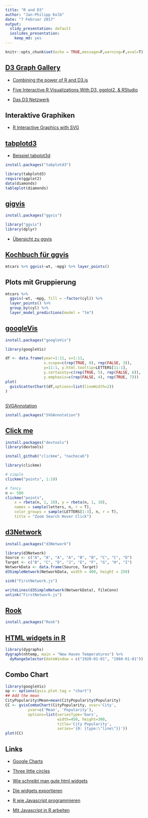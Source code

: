 ```yaml
---
title: "R and D3"
author: "Jan-Philipp Kolb"
date: "7 Februar 2017"
output:
  slidy_presentation: default
  ioslides_presentation:
    keep_md: yes
---
```


```r
knitr::opts_chunk$set(echo = TRUE,message=F,warning=F,eval=T)
```

## [D3 Graph Gallery](http://christopheviau.com/d3list/gallery.html)

- [Combining the power of R and D3.js](https://www.ae.be/blog-en/combining-the-power-of-r-and-d3-js/)

- [Five Interactive R Visualizations With D3, ggplot2, & RStudio](http://moderndata.plot.ly/interactive-r-visualizations-with-d3-ggplot2-rstudio/)

- [Das D3 Netzwerk](http://christophergandrud.github.io/d3Network/)

## Interaktive Graphiken

- [R Interactive Graphics with SVG](http://timelyportfolio.github.io/gridSVG_intro/)

## [tabplotd3](https://cran.r-project.org/web/packages/tabplotd3/index.html)

- [Beispiel tabplot3d](http://www.datasciencecentral.com/profiles/blogs/r-for-big-data-in-one-picture)

```r
install.packages("tabplotd3")
```


```r
library(tabplotd3)
require(ggplot2)
data(diamonds)
tableplot(diamonds)
```

## [gigvis](https://github.com/rstudio/ggvis)

```r
install.packages("ggvis")
```


```r
library("ggvis")
library(dplyr)
```

- [Übersicht zu ggvis](http://ggvis.rstudio.com/)

## [Kochbuch für ggvis](http://ggvis.rstudio.com/cookbook.html)

```r
mtcars %>% ggvis(~wt, ~mpg) %>% layer_points()
```

## Plots mit Gruppierung

```r
mtcars %>% 
  ggvis(~wt, ~mpg, fill = ~factor(cyl)) %>% 
  layer_points() %>% 
  group_by(cyl) %>% 
  layer_model_predictions(model = "lm")
```

## [googleVis](https://cran.r-project.org/web/packages/googleVis/index.html)

```r
install.packages("googleVis")
```


```r
library(googleVis)
```

```r
df <- data.frame(year=1:11, x=1:11,
                 x.scope=c(rep(TRUE, 8), rep(FALSE, 3)),
                 y=11:1, y.html.tooltip=LETTERS[11:1],                 
                 y.certainty=c(rep(TRUE, 5), rep(FALSE, 6)),
                 y.emphasis=c(rep(FALSE, 4), rep(TRUE, 7)))
plot(
  gvisScatterChart(df,options=list(lineWidth=2))
)
```


## 

[SVGAnnotation](https://www.jstatsoft.org/article/view/v046i01)


```r
install.packages("SVGAnnotation")
```


## [Click me](http://rclickme.com/)

```r
install.packages("devtools")
library(devtools)

install_github("clickme", "nachocab")
```

```r
library(clickme)

# simple
clickme("points", 1:10)

# fancy
n <- 500
clickme("points",
    x = rbeta(n, 1, 10), y = rbeta(n, 1, 10),
    names = sample(letters, n, r = T),
    color_groups = sample(LETTERS[1:3], n, r = T),
    title = "Zoom Search Hover Click")
```

## [d3Network ](http://christophergandrud.github.io/d3Network/)

```r
install.packages("d3Network")
```

```r
library(d3Network)
Source <- c("A", "A", "A", "A", "B", "B", "C", "C", "D")
Target <- c("B", "C", "D", "J", "E", "F", "G", "H", "I")
NetworkData <- data.frame(Source, Target)
d3SimpleNetwork(NetworkData, width = 400, height = 250)
```


```r
sink("FirstNetwork.js") 

writeLines(d3SimpleNetwork(NetworkData), fileConn)
unlink("FirstNetwork.js")
```



## [Rook](https://cran.r-project.org/web/packages/Rook/index.html)

```r
install.packages("Rook")
```

## [HTML widgets in R](http://www.htmlwidgets.org/showcase_leaflet.html)

```r
library(dygraphs)
dygraph(nhtemp, main = "New Haven Temperatures") %>% 
  dyRangeSelector(dateWindow = c("1920-01-01", "1960-01-01"))
```

## Combo Chart

```r
library(googleVis)
op <- options(gvis.plot.tag = "chart")
## Add the mean
CityPopularity$Mean=mean(CityPopularity$Popularity)
CC <- gvisComboChart(CityPopularity, xvar='City',
          yvar=c('Mean', 'Popularity'),
          options=list(seriesType='bars',
                       width=450, height=300,
                       title='City Popularity',
                       series='{0: {type:\"line\"}}'))
plot(CC)
```



## Links

- [Google Charts](https://developers.google.com/chart/interactive/docs/gallery/geochart)

- [Three little circles](https://bost.ocks.org/mike/circles/)

- [Wie schreibt man gute html widgets](http://deanattali.com/blog/htmlwidgets-tips/)

- [Die widgets exportieren](https://github.com/timelyportfolio/exportwidget)

- [R wie Javascript programmieren](https://blog.semicolonsoftware.de/programming-r-like-its-javascript-python/)

- [Mit Javascript in R arbeiten](https://cran.r-project.org/web/packages/js/vignettes/intro.html)